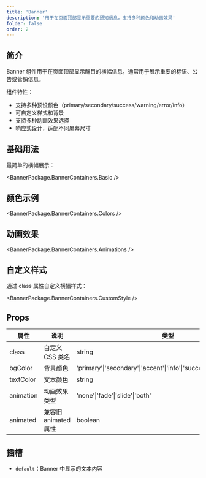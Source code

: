 ```yaml
---
title: 'Banner'
description: '用于在页面顶部显示重要的通知信息，支持多种颜色和动画效果'
folder: false
order: 2
---
```



## 简介

Banner 组件用于在页面顶部显示醒目的横幅信息，通常用于展示重要的标语、公告或营销信息。

组件特性：
- 支持多种预设颜色（primary/secondary/success/warning/error/info）
- 可自定义样式和背景
- 支持多种动画效果选择
- 响应式设计，适配不同屏幕尺寸

## 基础用法

最简单的横幅展示：

<BannerPackage.BannerContainers.Basic />

## 颜色示例

<BannerPackage.BannerContainers.Colors />

## 动画效果

<BannerPackage.BannerContainers.Animations />

## 自定义样式

通过 class 属性自定义横幅样式：

<BannerPackage.BannerContainers.CustomStyle />

## Props

| 属性         | 说明                   | 类型                                                                 | 默认值    |
| ------------ | ---------------------- | -------------------------------------------------------------------- | --------- |
| class        | 自定义 CSS 类名        | string                                                              | -         |
| bgColor      | 背景颜色               | 'primary'\|'secondary'\|'accent'\|'info'\|'success'\|'warning'\|'error' | 'primary' |
| textColor    | 文本颜色               | string                                                              | 自动      |
| animation    | 动画效果类型           | 'none'\|'fade'\|'slide'\|'both'                                     | 'both'    |
| animated     | 兼容旧 animated 属性   | boolean                                                             | -         |

## 插槽

- `default`：Banner 中显示的文本内容
